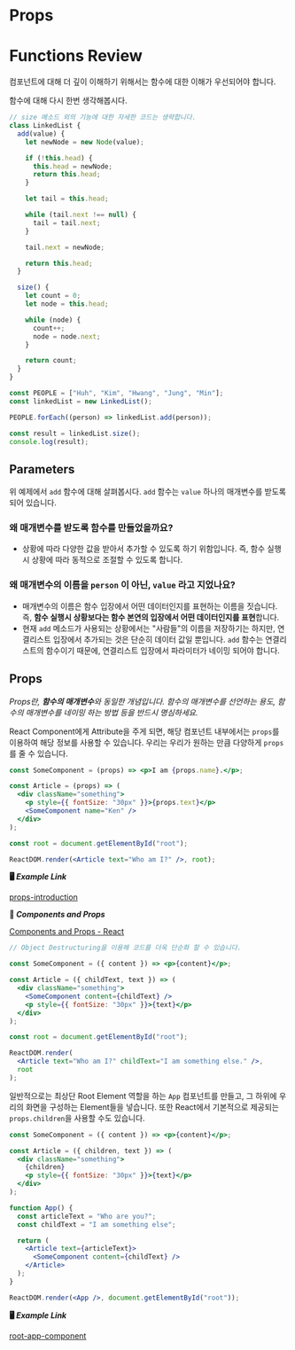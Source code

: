 
# Props

# Functions Review

컴포넌트에 대해 더 깊이 이해하기 위해서는 함수에 대한 이해가 우선되어야 합니다.

함수에 대해 다시 한번 생각해봅시다.

```jsx
// size 메소드 외의 기능에 대한 자세한 코드는 생략합니다.
class LinkedList {
  add(value) {
    let newNode = new Node(value);

    if (!this.head) {
      this.head = newNode;
      return this.head;
    }

    let tail = this.head;

    while (tail.next !== null) {
      tail = tail.next;
    }

    tail.next = newNode;

    return this.head;
  }

  size() {
    let count = 0;
    let node = this.head;

    while (node) {
      count++;
      node = node.next;
    }

    return count;
  }
}

const PEOPLE = ["Huh", "Kim", "Hwang", "Jung", "Min"];
const linkedList = new LinkedList();

PEOPLE.forEach((person) => linkedList.add(person));

const result = linkedList.size();
console.log(result);
```

## Parameters

위 예제에서 `add` 함수에 대해 살펴봅시다. `add` 함수는 `value` 하나의 매개변수를 받도록 되어 있습니다.

### 왜 매개변수를 받도록 함수를 만들었을까요?

- 상황에 따라 다양한 값을 받아서 추가할 수 있도록 하기 위함입니다. 즉, 함수 실행시 상황에 따라 동적으로 조절할 수 있도록 합니다.

### 왜 매개변수의 이름을 `person` 이 아닌, `value` 라고 지었나요?

- 매개변수의 이름은 함수 입장에서 어떤 데이터인지를 표현하는 이름을 짓습니다. 즉, **함수 실행시 상황보다는 함수 본연의 입장에서 어떤 데이터인지를 표현**합니다.
- 현재 `add` 메소드가 사용되는 상황에서는 "사람들"의 이름을 저장하기는 하지만, 연결리스트 입장에서 추가되는 것은 단순히 데이터 값일 뿐입니다. `add` 함수는 연결리스트의 함수이기 때문에, 연결리스트 입장에서 파라미터가 네이밍 되어야 합니다.

## Props

_Props란, **함수의 매개변수**와 동일한 개념입니다. 함수의 매개변수를 선언하는 용도, 함수의 매개변수를 네이밍 하는 방법 등을 반드시 명심하세요._

React Component에게 Attribute을 주게 되면, 해당 컴포넌트 내부에서는 `props`를 이용하여 해당 정보를 사용할 수 있습니다. 우리는 우리가 원하는 만큼 다양하게 `props`를 줄 수 있습니다.

```jsx
const SomeComponent = (props) => <p>I am {props.name}.</p>;

const Article = (props) => (
  <div className="something">
    <p style={{ fontSize: "30px" }}>{props.text}</p>
    <SomeComponent name="Ken" />
  </div>
);

const root = document.getElementById("root");

ReactDOM.render(<Article text="Who am I?" />, root);
```

**🖥 _Example Link_**

[props-introduction](https://codesandbox.io/s/props-introduction-woudq?file=/src/index.js)

**📖 _Components and Props_**

[Components and Props - React](https://ko.reactjs.org/docs/components-and-props.html)

```jsx
// Object Destructuring을 이용해 코드를 더욱 단순화 할 수 있습니다.

const SomeComponent = ({ content }) => <p>{content}</p>;

const Article = ({ childText, text }) => (
  <div className="something">
    <SomeComponent content={childText} />
    <p style={{ fontSize: "30px" }}>{text}</p>
  </div>
);

const root = document.getElementById("root");

ReactDOM.render(
  <Article text="Who am I?" childText="I am something else." />,
  root
);
```

일반적으로는 최상단 Root Element 역할을 하는 `App` 컴포넌트를 만들고, 그 하위에 우리의 화면을 구성하는 Element들을 넣습니다. 또한 React에서 기본적으로 제공되는 `props.children`을 사용할 수도 있습니다.

```jsx
const SomeComponent = ({ content }) => <p>{content}</p>;

const Article = ({ children, text }) => (
  <div className="something">
    {children}
    <p style={{ fontSize: "30px" }}>{text}</p>
  </div>
);

function App() {
  const articleText = "Who are you?";
  const childText = "I am something else";

  return (
    <Article text={articleText}>
      <SomeComponent content={childText} />
    </Article>
  );
}

ReactDOM.render(<App />, document.getElementById("root"));
```

**🖥 _Example Link_**

[root-app-component](https://codesandbox.io/s/root-app-component-sxmr6)
